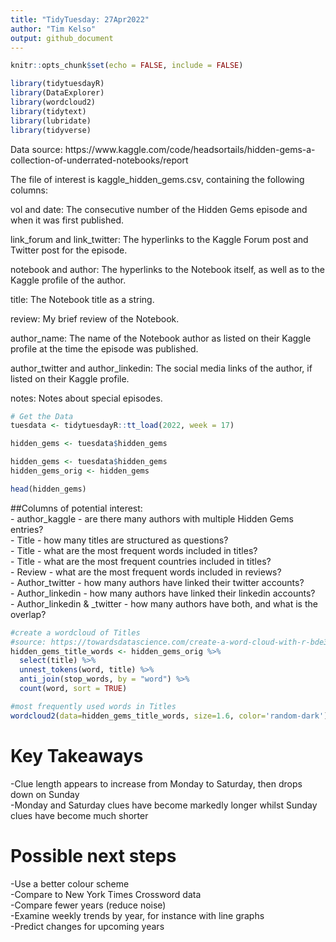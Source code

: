 ```yaml
---
title: "TidyTuesday: 27Apr2022"
author: "Tim Kelso"
output: github_document
---
```


```r
knitr::opts_chunk$set(echo = FALSE, include = FALSE)
```

```r
library(tidytuesdayR)
library(DataExplorer)
library(wordcloud2)
library(tidytext)
library(lubridate)
library(tidyverse)
```
Data source: https://www.kaggle.com/code/headsortails/hidden-gems-a-collection-of-underrated-notebooks/report

The file of interest is kaggle_hidden_gems.csv, containing the following columns:

vol and date: The consecutive number of the Hidden Gems episode and when it was first published.

link_forum and link_twitter: The hyperlinks to the Kaggle Forum post and Twitter post for the episode.

notebook and author: The hyperlinks to the Notebook itself, as well as to the Kaggle profile of the author.

title: The Notebook title as a string.

review: My brief review of the Notebook.

author_name: The name of the Notebook author as listed on their Kaggle profile at the time the episode was published.

author_twitter and author_linkedin: The social media links of the author, if listed on their Kaggle profile.

notes: Notes about special episodes. 


```r
# Get the Data
tuesdata <- tidytuesdayR::tt_load(2022, week = 17)

hidden_gems <- tuesdata$hidden_gems

hidden_gems <- tuesdata$hidden_gems
hidden_gems_orig <- hidden_gems
```

```r
head(hidden_gems)
```
##Columns of potential interest:  
- author_kaggle - are there many authors with multiple Hidden Gems entries?  
- Title - how many titles are structured as questions?  
- Title - what are the most frequent words included in titles?  
- Title - what are the most frequent countries included in titles?  
- Review - what are the most frequent words included in reviews?  
- Author_twitter - how many authors have linked their twitter accounts?  
- Author_linkedin - how many authors have linked their linkedin accounts?  
- Author_linkedin & _twitter - how many authors have both, and what is the overlap?
```r
#create a wordcloud of Titles
#source: https://towardsdatascience.com/create-a-word-cloud-with-r-bde3e7422e8a 
hidden_gems_title_words <- hidden_gems_orig %>%
  select(title) %>%
  unnest_tokens(word, title) %>% 
  anti_join(stop_words, by = "word") %>% 
  count(word, sort = TRUE)
```

```r
#most frequently used words in Titles
wordcloud2(data=hidden_gems_title_words, size=1.6, color='random-dark')

```

# Key Takeaways  
-Clue length appears to increase from Monday to Saturday, then drops down on Sunday   
-Monday and Saturday clues have become markedly longer whilst Sunday clues have become much shorter  

# Possible next steps  
-Use a better colour scheme  
-Compare to New York Times Crossword data  
-Compare fewer years (reduce noise)  
-Examine weekly trends by year, for instance with line graphs  
-Predict changes for upcoming years